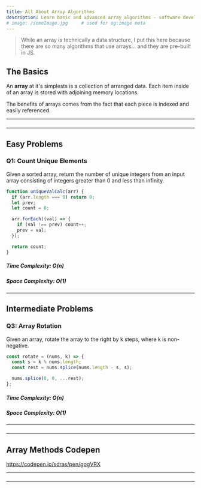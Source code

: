 ```yaml
---
title: All About Array Algorithms
description: Learn basic and advanced array algorithms - software development.
# image: /someImage.jpg     # used for og:image meta
---
```


> While an array is technically a data structure, I put this here because
> there are so many algorithms that use arrays... and they are pre-built in JS.

## The Basics

An **array** at it's simplests is a collection of arranged data. Each item inside of an array is stored with adjoining memory locations.

The benefits of arrays comes from the fact that each piece is indexed and easily referenced.

---

###

---

## Easy Problems

### Q1: Count Unique Elements

Given a sorted array, return the number of unique integers from an input array consisting of integers greater than 0 and less than infinity.

```js
function uniqueValCalc(arr) {
  if (arr.length === 0) return 0;
  let prev;
  let count = 0;

  arr.forEach((val) => {
    if (val !== prev) count++;
    prev = val;
  });

  return count;
}
```

##### Time Complexity: O(n)

##### Space Complexity: O(1)

<!-- ---

### Q2:

tsk tsk tsk explanation

```js

```

##### Time Complexity: O()

##### Space Complexity: O() -->

---

## Intermediate Problems

### Q3: Array Rotation

Given an array, rotate the array to the right by k steps, where k is non-negative.

```js
const rotate = (nums, k) => {
  const s = k % nums.length;
  const rest = nums.splice(nums.length - s, s);

  nums.splice(0, 0, ...rest);
};
```

##### Time Complexity: O(n)

##### Space Complexity: O(1)

<!-- ---

### Q4:

tsk tsk tsk explanation

```js

```

##### Time Complexity: O()

##### Space Complexity: O() -->

---

###

---

## Array Methods Codepen

https://codepen.io/sdras/pen/gogVRX

---

###

---

<!-- ## Advanced Arrays -->
